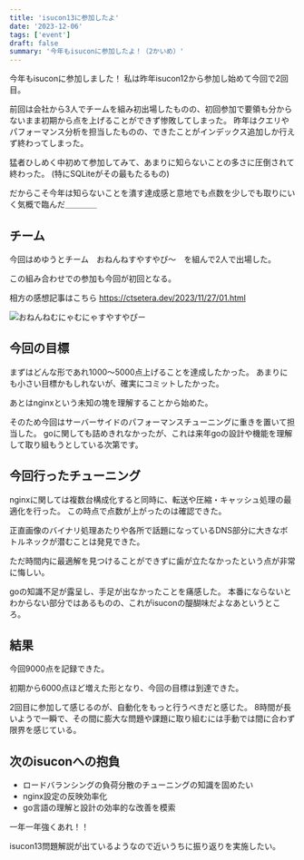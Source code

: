 ```yaml
---
title: 'isucon13に参加したよ'
date: '2023-12-06'
tags: ['event']
draft: false
summary: '今年もisuconに参加したよ！（2かいめ）'
---
```


今年もisuconに参加しました！
私は昨年isucon12から参加し始めて今回で2回目。

前回は会社から3人でチームを組み初出場したものの、初回参加で要領も分からないまま初期から点を上げることができず惨敗してしまった。
昨年はクエリやパフォーマンス分析を担当したものの、できたことがインデックス追加しか行えず終わってしまった。

猛者ひしめく中初めて参加してみて、あまりに知らないことの多さに圧倒されて終わった。
(特にSQLiteがその最もたるもの)

だからこそ今年は知らないことを潰す達成感と意地でも点数を少しでも取りにいく気概で臨んだ＿＿＿＿

## チーム

今回はめゆうとチーム　おねんねすやすやぴ〜　を組んで2人で出場した。

この組み合わせでの参加も今回が初回となる。

相方の感想記事はこちら
https://ctsetera.dev/2023/11/27/01.html

![おねんねむにゃむにゃすやすやぴー](../images/isucon13team.jpg)

## 今回の目標

まずはどんな形であれ1000〜5000点上げることを達成したかった。
あまりにも小さい目標かもしれないが、確実にコミットしたかった。

あとはnginxという未知の塊を理解することから始めた。

そのため今回はサーバーサイドのパフォーマンスチューニングに重きを置いて担当した。
goに関しても詰めきれなかったが、これは来年goの設計や機能を理解して取り組もうとしている次第です。

## 今回行ったチューニング

nginxに関しては複数台構成化すると同時に、転送や圧縮・キャッシュ処理の最適化を行った。
この時点で点数が上がったのは確認できた。

正直画像のバイナリ処理あたりや各所で話題になっているDNS部分に大きなボトルネックが潜むことは発見できた。

ただ時間内に最適解を見つけることができずに歯が立たなかったという点が非常に悔しい。

goの知識不足が露呈し、手足が出なかったことを痛感した。
本番にならないとわからない部分ではあるものの、これがisuconの醍醐味だよなあというところ。


## 結果

今回9000点を記録できた。

初期から6000点ほど増えた形となり、今回の目標は到達できた。

2回目に参加して感じるのが、自動化をもっと行うべきだと感じた。
8時間が長いようで一瞬で、その間に膨大な問題や課題に取り組むには手動では間に合わず限界を感じている。

## 次のisuconへの抱負

- ロードバランシングの負荷分散のチューニングの知識を固めたい
- nginx設定の反映効率化
- go言語の理解と設計の効率的な改善を模索

一年一年強くあれ！！

isucon13問題解説が出ているようなので近いうちに振り返りを実施したい。
